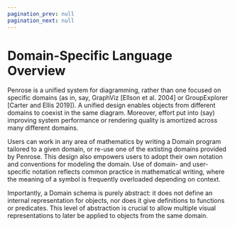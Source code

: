 ```yaml
---
pagination_prev: null
pagination_next: null
---
```


# Domain-Specific Language Overview

Penrose is a unified system for diagramming, rather than one focused on specific domains (as in, say, GraphViz [Ellson et al. 2004] or GroupExplorer [Carter and Ellis 2019]). A unified design enables objects from different domains to coexist in the same diagram. Moreover, effort put into (say) improving system performance or rendering quality is amortized across many different domains.

Users can work in any area of mathematics by writing a Domain program tailored to a given domain, or re-use one of the extisting domains provided by Penrose. This design also empowers users to adopt their own notation and conventions for modeling the domain. Use of domain- and user- specific notation reflects common practice in mathematical writing, where the meaning of a symbol is frequently overloaded depending on context.

Importantly, a Domain schema is purely abstract: it does not define an internal representation for objects, nor does it give definitions to functions or predicates. This level of abstraction is crucial to allow multiple visual representations to later be applied to objects from the same domain.




